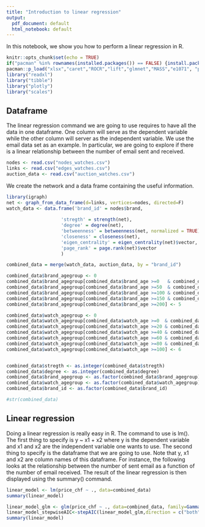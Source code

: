 ```yaml
---
title: "Introduction to linear regression"
output:
  pdf_document: default
  html_notebook: default
---
```


In this notebook, we show you how to perform a linear regression in R.

```r
knitr::opts_chunk$set(echo = TRUE)
if("pacman" %in% rownames(installed.packages()) == FALSE) {install.packages("pacman")} 
pacman::p_load("xlsx","caret","ROCR","lift","glmnet","MASS","e1071", "party", "partykit","ROCR","lift","rpart","e1071", "readxl", "tibble", "plotly", "scales") 
library("readxl")
library("tibble")
library("plotly")
library("scales")
```

## Dataframe

The linear regression command we are going to use requires to have all the data in one dataframe. One column will serve as the dependent variable while the other column will server as the independent variable. We use the email data set as an example. In particular, we are going to explore if there is a linear relationship between the number of email sent and received.

```r
nodes <- read.csv("nodes_watches.csv")
links <- read.csv("edges_watches.csv")
auction_data <- read.csv("auction_watches.csv")
```

We create the network and a data frame containing the useful information.


```r
library(igraph)
net <- graph_from_data_frame(d=links, vertices=nodes, directed=F)
watch_data <- data.frame('brand_id' = nodes$brand, 
                    
                    'stregth' = strength(net),
                    'degree' = degree(net),
                    'betweenness' = betweenness(net, normalized = TRUE),
                    'closeness' = closeness(net),
                    'eigen_centrality' = eigen_centrality(net)$vector,
                    'page_rank' = page.rank(net)$vector
                    )

combined_data = merge(watch_data, auction_data, by = "brand_id")

combined_data$brand_agegroup <- 0
combined_data$brand_agegroup[combined_data$brand_age >=0   & combined_data$brand_age <50]  <- 1
combined_data$brand_agegroup[combined_data$brand_age >=50  & combined_data$brand_age <100] <- 2
combined_data$brand_agegroup[combined_data$brand_age >=100 & combined_data$brand_age <150] <- 3
combined_data$brand_agegroup[combined_data$brand_age >=150 & combined_data$brand_age <200] <- 4
combined_data$brand_agegroup[combined_data$brand_age >=200] <- 5

combined_data$watch_agegroup <- 0
combined_data$watch_agegroup[combined_data$watch_age >=0  & combined_data$watch_age <20]  <- 1
combined_data$watch_agegroup[combined_data$watch_age >=20 & combined_data$watch_age <40]  <- 2
combined_data$watch_agegroup[combined_data$watch_age >=40 & combined_data$watch_age <60]  <- 3
combined_data$watch_agegroup[combined_data$watch_age >=60 & combined_data$watch_age <80]  <- 4
combined_data$watch_agegroup[combined_data$watch_age >=80 & combined_data$watch_age <100] <- 5
combined_data$watch_agegroup[combined_data$watch_age >=100] <- 6


combined_data$stregth <- as.integer(combined_data$stregth)
combined_data$degree <- as.integer(combined_data$degree)
combined_data$brand_agegroup <- as.factor(combined_data$brand_agegroup)
combined_data$watch_agegroup <- as.factor(combined_data$watch_agegroup)
combined_data$brand_id <- as.factor(combined_data$brand_id)

#str(combined_data)
```


## Linear regression

Doing a linear regression is really easy in R. The command to use is lm(). The first thing to specify is y ~ x1 + x2 where y is the dependent variable and x1 and x2 are the independent variable one wants to use. The second thing to specify is the dataframe that we are going to use. Note that y, x1 and x2 are column names of this dataframe. For instance, the following looks at the relationship between the number of sent email as a function of the number of email received. The result of the linear regression is then displayed using the summary() command.

```r
linear_model <- lm(price_chf ~ ., data=combined_data)
summary(linear_model)
```

```r
linear_model_glm <- glm(price_chf ~ ., data=combined_data, family=Gamma(link=log))
linear_model_stepwiseAIC<-stepAIC(linear_model_glm,direction = c("both"),trace = 1)
summary(linear_model)
```